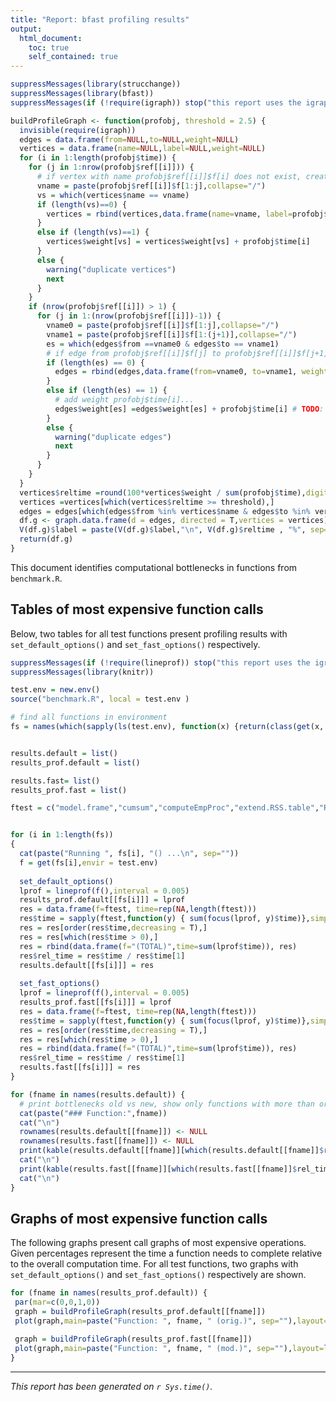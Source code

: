 ```yaml
---
title: "Report: bfast profiling results"
output:
  html_document:
    toc: true
    self_contained: true
---
```


```r
suppressMessages(library(strucchange))
suppressMessages(library(bfast))
suppressMessages(if (!require(igraph)) stop("this report uses the igraph package, please install it with install.packages(\"igraph\")"))

buildProfileGraph <- function(profobj, threshold = 2.5) {
  invisible(require(igraph))
  edges = data.frame(from=NULL,to=NULL,weight=NULL)
  vertices = data.frame(name=NULL,label=NULL,weight=NULL)
  for (i in 1:length(profobj$time)) {
    for (j in 1:nrow(profobj$ref[[i]])) {
      # if vertex with name profobj$ref[[i]]$f[i] does not exist, create it
      vname = paste(profobj$ref[[i]]$f[1:j],collapse="/")
      vs = which(vertices$name == vname)
      if (length(vs)==0) {
        vertices = rbind(vertices,data.frame(name=vname, label=profobj$ref[[i]]$f[j], weight=profobj$time[i], stringsAsFactors = FALSE))
      }
      else if (length(vs)==1) {
        vertices$weight[vs] = vertices$weight[vs] + profobj$time[i]
      }
      else {
        warning("duplicate vertices")
        next
      }
    }
    if (nrow(profobj$ref[[i]]) > 1) {
      for (j in 1:(nrow(profobj$ref[[i]])-1)) {
        vname0 = paste(profobj$ref[[i]]$f[1:j],collapse="/")
        vname1 = paste(profobj$ref[[i]]$f[1:(j+1)],collapse="/")
        es = which(edges$from ==vname0 & edges$to == vname1)
        # if edge from profobj$ref[[i]]$f[j] to profobj$ref[[i]]$f[j+1] does not exist, create it
        if (length(es) == 0) {
          edges = rbind(edges,data.frame(from=vname0, to=vname1, weight=profobj$time[i]),stringsAsFactors=FALSE) # TODO: add weight
        }
        else if (length(es) == 1) {
          # add weight profobj$time[i]...
          edges$weight[es] =edges$weight[es] + profobj$time[i] # TODO: add proper weight
        }
        else {
          warning("duplicate edges")
          next
        }
      }
    }
  }
  vertices$reltime =round(100*vertices$weight / sum(profobj$time),digits = 1)
  vertices =vertices[which(vertices$reltime >= threshold),]
  edges = edges[which(edges$from %in% vertices$name & edges$to %in% vertices$name),]
  df.g <- graph.data.frame(d = edges, directed = T,vertices = vertices)
  V(df.g)$label = paste(V(df.g)$label,"\n", V(df.g)$reltime , "%", sep="")
  return(df.g)
}
``` 


This document identifies computational bottlenecks in functions from `benchmark.R`.


## Tables of most expensive function calls

Below, two tables for all test functions present profiling results with `set_default_options()` and `set_fast_options()` respectively. 

```r
suppressMessages(if (!require(lineprof)) stop("this report uses the igraph package, please install it with install.packages(\"lineprof\")"))
suppressMessages(library(knitr))

test.env = new.env()
source("benchmark.R", local = test.env )

# find all functions in environment
fs = names(which(sapply(ls(test.env), function(x) {return(class(get(x, envir = test.env)))}) == "function"))


results.default = list()
results_prof.default = list()

results.fast= list()
results_prof.fast = list()

ftest = c("model.frame","cumsum","computeEmpProc","extend.RSS.table","RSS","RSSi","extract.breaks", "computeEstims","root.matrix", "crossprod", "border","model.response","model.matrix","outer","as.character","factor","as.ts","ts","%*%","as.vector","as.matrix","lm","lm.fit", unique(c(ls(envir = environment(bfast::bfast)), ls(envir = environment(strucchange::monitor)))))


for (i in 1:length(fs))
{
  cat(paste("Running ", fs[i], "() ...\n", sep=""))
  f = get(fs[i],envir = test.env)
  
  set_default_options()
  lprof = lineprof(f(),interval = 0.005)
  results_prof.default[[fs[i]]] = lprof
  res = data.frame(f=ftest, time=rep(NA,length(ftest)))
  res$time = sapply(ftest,function(y) { sum(focus(lprof, y)$time)},simplify = "array")
  res = res[order(res$time,decreasing = T),]
  res = res[which(res$time > 0),]
  res = rbind(data.frame(f="(TOTAL)",time=sum(lprof$time)), res)
  res$rel_time = res$time / res$time[1]
  results.default[[fs[i]]] = res
  
  set_fast_options()
  lprof = lineprof(f(),interval = 0.005)
  results_prof.fast[[fs[i]]] = lprof
  res = data.frame(f=ftest, time=rep(NA,length(ftest)))
  res$time = sapply(ftest,function(y) { sum(focus(lprof, y)$time)},simplify = "array")
  res = res[order(res$time,decreasing = T),]
  res = res[which(res$time > 0),]
  res = rbind(data.frame(f="(TOTAL)",time=sum(lprof$time)), res)
  res$rel_time = res$time / res$time[1]
  results.fast[[fs[i]]] = res
}
```


```r

for (fname in names(results.default)) {
  # print bottlenecks old vs new, show only functions with more than or equal to 2% of the total computation times
  cat(paste("### Function:",fname))
  cat("\n")
  rownames(results.default[[fname]]) <- NULL
  rownames(results.fast[[fname]]) <- NULL
  print(kable(results.default[[fname]][which(results.default[[fname]]$rel_time >= 0.02),],format="markdown"))
  cat("\n")
  print(kable(results.fast[[fname]][which(results.fast[[fname]]$rel_time >= 0.02),],format="markdown"))
  cat("\n")
}
```


## Graphs of most expensive function calls 

The following graphs present call graphs of most expensive operations. Given percentages represent the time a function needs to complete relative to the overall computation time. For all test functions,  two graphs  with `set_default_options()` and `set_fast_options()` respectively are shown. 

```r

for (fname in names(results_prof.default)) {
 par(mar=c(0,0,1,0))
 graph = buildProfileGraph(results_prof.default[[fname]])
 plot(graph,main=paste("Function: ", fname, " (orig.)", sep=""),layout=layout_(graph,as_tree()), vertex.size = 6,vertex.frame.color="gray", vertex.label.cex = 0.3,vertex.label.color="black", vertex.color="gray", edge.width=0.7, edge.arrow.width=0.0)

 graph = buildProfileGraph(results_prof.fast[[fname]])
 plot(graph,main=paste("Function: ", fname, " (mod.)", sep=""),layout=layout_(graph,as_tree()), vertex.size = 6,vertex.frame.color="gray", vertex.label.cex = 0.3,vertex.label.color="black", vertex.color="gray", edge.width=0.7, edge.arrow.width=0.0)
}
```

---

_This report has been generated on `r Sys.time()`._




